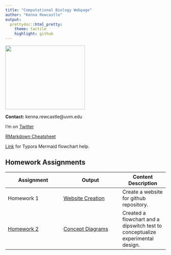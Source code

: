 ```yaml
---
title: "Computational Biology Webpage"
author: "Kenna Rewcastle"
output:
  prettydoc::html_pretty:
    theme: tactile
    highlight: github
---
```


<img src="Kenna_amanita.JPG" width="250" height="200" />

**Contact:** kenna.rewcastle@uvm.edu  
  
I'm on [Twitter](https://twitter.com/kennarewcastle?lang=en)

[RMarkdown Cheatsheet](https://www.rstudio.com/wp-content/uploads/2015/02/rmarkdown-cheatsheet.pdf) 

[Link](http://support.typora.io/Draw-Diagrams-With-Markdown/) for Typora Mermaid flowchart help.

## Homework Assignments

Assignment  | Output | Content Description
------------- | -------------- |----------- 
Homework 1  | [Website Creation](https://kennarewcastle.github.io/RewcastleBio381/) | Create a website for github repository. | -
[Homework 2](https://gotellilab.github.io/Bio381/Homeworks/Homework02_2018.html) | [Concept Diagrams](filename) | Created a flowchart and a dipswitch test to conceptualize experimental design. | -